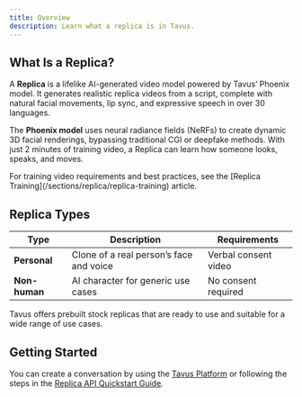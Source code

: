 ```yaml
---
title: Overview
description: Learn what a replica is in Tavus.
---
```


## What Is a Replica?

A **Replica** is a lifelike AI-generated video model powered by Tavus’ Phoenix model. It generates realistic replica videos from a script, complete with natural facial movements, lip sync, and expressive speech in over 30 languages.

The **Phoenix model** uses neural radiance fields (NeRFs) to create dynamic 3D facial renderings, bypassing traditional CGI or deepfake methods. With just 2 minutes of training video, a Replica can learn how someone looks, speaks, and moves.

<Tip>
For training video requirements and best practices, see the [Replica Training](/sections/replica/replica-training) article.
</Tip>

## Replica Types


| Type           | Description                                         | Requirements           |
|----------------|-----------------------------------------------------|------------------------|
| **Personal**   | Clone of a real person’s face and voice             | Verbal consent video   |
| **Non-human**  | AI character for generic use cases                  | No consent required    |

<Note>
Tavus offers prebuilt stock replicas that are ready to use and suitable for a wide range of use cases.
</Note>


## Getting Started
You can create a conversation by using the [Tavus Platform](https://platform.tavus.io/) or following the steps in the [Replica API Quickstart Guide](/sections/replica/quickstart).
